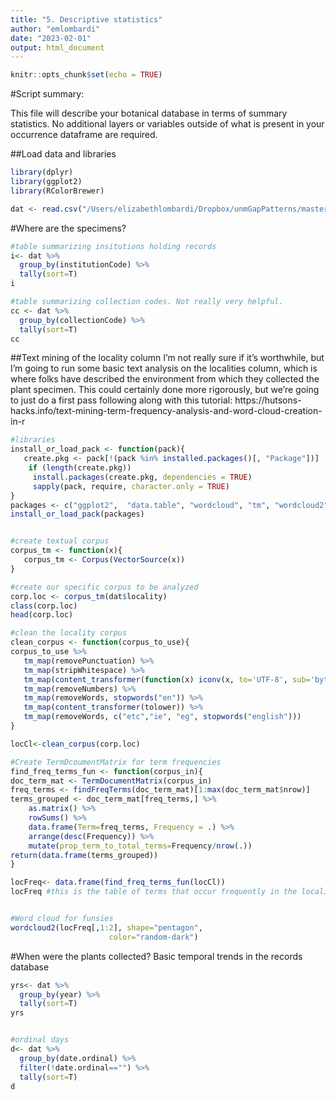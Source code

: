 ```yaml
---
title: "5. Descriptive statistics"
author: "emlombardi"
date: "2023-02-01"
output: html_document
---
```


```r
knitr::opts_chunk$set(echo = TRUE)
```

#Script summary:

This file will describe your botanical database in terms of summary statistics. No additional layers or variables outside of what is present in your occurrence dataframe are required. 

##Load data and libraries
```r
library(dplyr)
library(ggplot2)
library(RColorBrewer)

dat <- read.csv("/Users/elizabethlombardi/Dropbox/unmGapPatterns/masterDF_cleaned.csv")
```

#Where are the specimens?

```r

#table summarizing insitutions holding records
i<- dat %>% 
  group_by(institutionCode) %>%
  tally(sort=T)
i

#table summarizing collection codes. Not really very helpful. 
cc <- dat %>% 
  group_by(collectionCode) %>%
  tally(sort=T)
cc


```
##Text mining of the locality column
I'm not really sure if it's worthwhile, but I'm going to run some basic text analysis on the localities column, which is where folks have described the environment from which they collected the plant specimen. This could certainly done more rigorously, but we're going to just do a first pass following along with this tutorial:
https://hutsons-hacks.info/text-mining-term-frequency-analysis-and-word-cloud-creation-in-r

```r
#libraries
install_or_load_pack <- function(pack){
   create.pkg <- pack[!(pack %in% installed.packages()[, "Package"])]
    if (length(create.pkg))
     install.packages(create.pkg, dependencies = TRUE)
     sapply(pack, require, character.only = TRUE)
}
packages <- c("ggplot2",  "data.table", "wordcloud", "tm", "wordcloud2","scales", "tidytext", "devtools", "twitteR", "caret", "magrittr", "RColorBrewer", "tidytext", "ggdendro","tidyr", "topicmodels", "SnowballC", "gtools")
install_or_load_pack(packages)


#create textual corpus
corpus_tm <- function(x){
   corpus_tm <- Corpus(VectorSource(x))
}

#create our specific corpus to be analyzed
corp.loc <- corpus_tm(dat$locality)
class(corp.loc)
head(corp.loc)

#clean the locality corpus
clean_corpus <- function(corpus_to_use){
corpus_to_use %>%
   tm_map(removePunctuation) %>%
   tm_map(stripWhitespace) %>%
   tm_map(content_transformer(function(x) iconv(x, to='UTF-8', sub='byte'))) %>%
   tm_map(removeNumbers) %>%
   tm_map(removeWords, stopwords("en")) %>%
   tm_map(content_transformer(tolower)) %>%
   tm_map(removeWords, c("etc","ie", "eg", stopwords("english")))
}

locCl<-clean_corpus(corp.loc)

#Create TermDcoumentMatrix for term frequencies
find_freq_terms_fun <- function(corpus_in){
doc_term_mat <- TermDocumentMatrix(corpus_in)
freq_terms <- findFreqTerms(doc_term_mat)[1:max(doc_term_mat$nrow)]
terms_grouped <- doc_term_mat[freq_terms,] %>%
    as.matrix() %>%
    rowSums() %>%
    data.frame(Term=freq_terms, Frequency = .) %>%
    arrange(desc(Frequency)) %>%
    mutate(prop_term_to_total_terms=Frequency/nrow(.))
return(data.frame(terms_grouped))
}

locFreq<- data.frame(find_freq_terms_fun(locCl))
locFreq #this is the table of terms that occur frequently in the locality data. Not really sure it's THAT useful. 


#Word cloud for funsies
wordcloud2(locFreq[,1:2], shape="pentagon",
				      color="random-dark")

```

#When were the plants collected?
Basic temporal trends in the records database

```r
yrs<- dat %>% 
  group_by(year) %>%
  tally(sort=T)
yrs


#ordinal days
d<- dat %>% 
  group_by(date.ordinal) %>%
  filter(!date.ordinal=="") %>%
  tally(sort=T)
d



```

